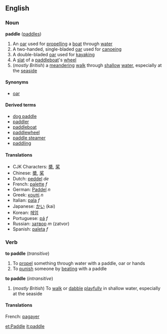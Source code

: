 ==English==

===Noun===
'''paddle''' ([[paddles]])
#An [[oar]] used for [[propelling]] a [[boat]] through [[water]]
#A two-handed, single-bladed [[oar]] used for [[canoe]]ing
#A double-bladed [[oar]] used for [[kayak]]ing
#A [[slat]] of a [[paddleboat]]'s [[wheel]]
#(''mostly British'') a [[meandering]] [[walk]] through [[shallow]] [[water]], especially at the [[seaside]]

====Synonyms====
*[[oar]]

====Derived terms====
*[[dog paddle]]
*[[paddler]]
*[[paddleboat]]
*[[paddlewheel]]
*[[paddle steamer]]
*[[paddling]]

====Translations====
*CJK Characters: [[槳]], [[桨]]
*Chinese: [[槳]], [[桨]]
*Dutch: [[peddel]] ''de''
*French: [[palette]] ''f''
*German: [[Paddel]] ''n''
*Greek: [[κουπί]] ''n''
*Italian: [[pala]] ''f''
*Japanese: [[かい]] (kai)
*Korean: [[헤엄]]
*Portuguese: [[pá]] ''f''
*Russian: [[затвор]] ''m'' (zatvor)
*Spanish: [[paleta]] ''f''

===Verb===
'''to paddle'''  (''transitive'')
#To [[propel]] something through water with a paddle, oar or hands
#To [[punish]] someone by [[beating]] with a paddle
'''to paddle'''  (''intransitive'')
#(''mostly British'') To [[walk]] or [[dabble]] [[playfully]] in shallow water, especially at the seaside

====Translations====
French: [[pagayer]]

[[et:Paddle]]
[[it:paddle]]